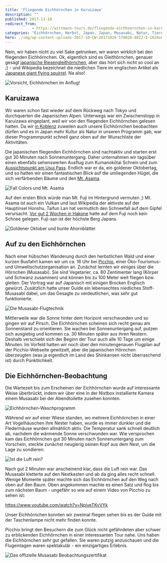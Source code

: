```yaml
---
title: 'Fliegende Eichhörnchen in Karuizawa'
description: ""
published: 2017-11-10
redirect_from: 
            - https://wittmann-tours.de/fliegende-eichhoernchen-in-karuizawa/
categories: "Eichhörnchen, Herbst, Japan, Japan, Musasabi, Natur, Tiere, Wildlife"
hero: ./img/wp-content-uploads-2017-10-CW-20171026-170020-8822-1-1024x687.jpg
---
```

Nein, wir haben nicht zu viel Sake getrunken, wir waren wirklich bei den fliegenden Eichhörnchen. Ok, eigentlich sind es Gleithörnchen, genauer gesagt [japanische Riesengleithörnchen](Japanisches%20Riesengleithörnchen), aber das hört sich nicht so cool an ;) - und Wikipedia bezeichnet die niedlichen Tiere im englischen Artikel als [Japanese giant flying squirrel](https://en.wikipedia.org/wiki/Japanese_giant_flying_squirrel). Na also!

![Vorsicht, Eichhörnchen im Anflug!](./img/wp-content-uploads-2017-10-CW-20171026-170020-8822-1-1024x687.jpg)

<!--more-->

## Karuizawa

Wir waren schon fast wieder auf dem Rückweg nach Tokyo und durchquerten die Japanischen Alpen. Unterwegs war ein Zwischenstopp in Karuizawa eingeplant, weil wir von den fliegenden Eichhörnchen gelesen hatten. Da wir [in Koblenz](http://christian-wittmann.com/squirrel-appreciation-day/) zuweilen auch unsere Eichhörnchen beobachten dürfen und es in Japan mehr Kultur als Natur in unseren Programm gab, war dieser Programmpunkt schnell ganz oben auf der Wunschliste der Aktivitäten.

Die japanischen fliegenden Eichhörnchen sind nachtaktiv und starten erst gut 30 Minuten nach Sonnenuntergang. Daher unternahmen wir tagsüber einen ebenfalls sehenswerten Ausflug zum Kumanokōtai Schrein und zum [Aussichtspunkt am Usui Pass](https://www.japan-guide.com/e/e6035.html). Endlich war er da, ein goldener Oktobertag, und so hatten wir einen fantastischen Blick auf die umliegenden Hügel, die sich verfärbenden Bäume und den [Mt. Asama](https://de.wikipedia.org/wiki/Asama).

![Fall Colors und Mt. Asama](./img/wp-content-uploads-2017-10-CW-20171026-133948-8797-Edit-2-1024x683.jpg)

Auf den ersten Blick würde man Mt. Fuji im Hintergrund vermuten ;) Mt. Asama ist auch ein Vulkan und laut Wikipedia der aktivste auf der Hauptinsel Honshu. Taifun Lan hat vermutlich den Schneefall auf dem Gipfel verursacht. [Vor gut 2 Wochen in Hakone](http://wittmann-tours.de/hakone-wandern-ryokan-und-fuji/) hatte auf dem Fuji noch kein Schnee gelegen. Fuji-san ist der höchste Berg Japans.

![Goldener Oktober und bunte Ahornblätter](./img/wp-content-uploads-2017-10-CW-20171026-131329-8768-1-1024x683.jpg)

## Auf zu den Eichhörnchen

Nach einer hübschen Wanderung durch den herbstlichen Wald und einer kurzen Busfahrt kamen wir um ca. 16 Uhr bei [Picchio](https://www.wildlife-picchio.com/), einer Öko-Tourismus- und Umweltschutzorganisation an. Zunächst lernten wir einiges über die Hörnchen (Musasabi). Sie sind Vegetarier, ca. 80 Zentimenter lang (Körper und Schwanz zusammen) und können bis zu 100 Meter weit fliegen bzw. gleiten. Der Vortrag war auf Japanisch mit einigen Brocken Englisch gewürzt. Zusätzlich hatte unser Guide ein lebensechtes niedliches Stoff-Musasabi dabei, um das Gesagte zu verdeutlichen, was sehr gut funktionierte.

![Die Musasabi-Flugtechnik](./img/wp-content-uploads-2017-10-CW-20171026-163314-0515-1-1024x683.jpg)

Mittlerweile war die Sonne hinter dem Horizont verschwunden und so gingen wir auf Pirsch. Die Eichhörnchen scheinen sich recht genau am Sonnenstand zu orientieren. Sie wachen bei Sonnenuntergang auf, putzen sich ausgiebig und kommen ca. 30 Minuten später aus ihren Nestern. Deshalb verschiebt sich der Beginn der Tour auch alle 10 Tage um einige Minuten. Im Vorfeld hatten wir noch über den minutengenauen Flugplan auf der Picchio-Webseite gewitzelt, aber die japanischen Hörnchen überzeugten (was ja eigentlich im Land des Shinkansen nicht überraschend ist) durch Pünktlichkeit.

## Die Eichhörnchen-Beobachtung

Die Wartezeit bis zum Erscheinen der Eichhörnchen wurde auf interessante Weise überbrückt, indem wir über eine in der Nistbox installierte Kamera einem Musasabi bei der Abendtoilette zusehen konnten.

![Eichhörnchen-Waschprogramm](http://wittmann-tours.de/wp-content/uploads/2017/10/CW-20171026-172751-8828-1-1024x607.jpg)

Während wir auf einer Wiese standen, wo mehrere Eichhörnchen in einer Art Vogelhäuschen ihre Nester haben, wurde es immer dunkler und die Fledermäuse wurden allmählich aktiv. Die Temperatur sank schnell deutlich ab, nachdem die wärmende Sonne verschwunden war. Wie versprochen kam das Eichhörnchen gut 30 Minuten nach Sonnenuntergang zum Vorschein, steckte zunächst neugierig seinen Kopf aus dem Nest, um die Lage zu sondieren:

![Ist die Luft rein?](http://wittmann-tours.de/wp-content/uploads/2017/10/CW-20171026-173625-8836-1-1024x738.jpg)

Nach gut 2 Minuten war anscheinend klar, dass die Luft rein war. Das Musasabi kletterte auf den Nestkasten und ab da ging alles recht schnell. Wenige Momente später machte sich das Eichhörnchen auf den Weg nach oben auf den Baum. Oben angekommen machte es einen Satz und flog bis zum nächsten Baum - ungefähr so wie auf einem Video von Picchio zu sehen ist:

https://www.youtube.com/watch?v=NpiveTKvVYk

Unser Eichhörnchen konnten wir zweimal fliegen sehen bis es der Guide mit der Taschenlampe nicht mehr finden konnte.

Picchio bringt den Besuchern die zum Glück nicht gefährdeten aber schwer zu erblickenden Eichhörnchen in einer interessanten Tour nahe. Uns haben die Eichhörnchen sehr gut gefallen. Sie waren putzig anzuschauen und die Flugeinlagen waren spektakulär - ein einzigartiges Erlebnis.

![Das offizielle Musasabi Beobachtungszertifikat](http://wittmann-tours.de/wp-content/uploads/2017/10/APC_0697-1-1024x768.jpg)
